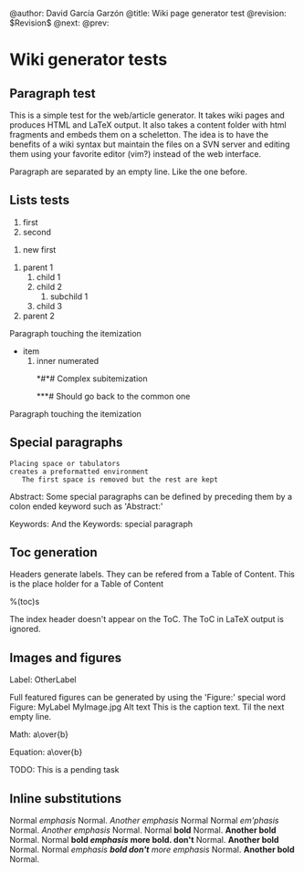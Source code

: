 ﻿@author: David García Garzón
@title: Wiki page generator test
@revision: $Revision$
@next: 
@prev: 

= Wiki generator tests =
== Paragraph test ==
This is a simple test for the web/article generator.
It takes wiki pages and produces HTML and LaTeX output.
It also takes a content folder with html fragments and
embeds them on a scheletton.
The idea is to have the benefits of a wiki syntax
but maintain the files on a SVN server and editing
them using your favorite editor (vim?) instead of
the web interface.

Paragraph are separated by an empty line.
Like the one before.

== Lists tests ==


# first
# second

# new first

# parent 1
## child 1
## child 2
### subchild 1
## child 3
# parent 2


Paragraph touching the itemization
* item
*# inner numerated
*#*#*# Complex subitemization
*#***# Should go back to the common one
Paragraph touching the itemization

== Special paragraphs ==

 Placing space or tabulators
 creates a preformatted environment
 	The first space is removed but the rest are kept

Abstract:
Some special paragraphs can be defined by preceding them by a
colon ended keyword such as 'Abstract:'

Keywords:
And the Keywords: special paragraph

== Toc generation ==

Headers generate labels.
They can be refered from a Table of Content.
This is the place holder for a Table of Content

%(toc)s

The index header doesn't appear on the ToC.
The ToC in LaTeX output is ignored.

== Images and figures ==
Label: OtherLabel

Full featured figures can be generated by using the 'Figure:' special word
Figure: MyLabel MyImage.jpg Alt text
This is the caption text.
Til the next empty line.

Math:
a\over{b}

Equation:
a\over{b}

TODO: This is a pending task


== Inline substitutions ==

Normal ''emphasis'' Normal. ''Another emphasis'' Normal
Normal ''em'phasis'' Normal. ''Another emphasis'' Normal.
Normal '''bold''' Normal. '''Another bold''' Normal.
Normal '''bold ''emphasis'' more bold. don't ''' Normal. '''Another bold''' Normal.
Normal ''emphasis '''bold don't''' more emphasis'' Normal. '''Another bold''' Normal.



